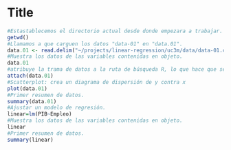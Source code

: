 Title
========================================================
```r
#Estastablecemos el directorio actual desde donde empezara a trabajar.
getwd()
#Llamamos a que carguen los datos "data-01" en "data.01".
data.01 <- read.delim("~/projects/linear-regression/uc3m/data/data-01.csv")
#Muestra los datos de las variables contenidas en objeto.
data.01
#atribuye la trama de datos a la ruta de búsqueda R, lo que hace que sea fácil acceder a los nombres de variables.
attach(data.01)
#Scatterplot: crea un diagrama de dispersión de y contra x
plot(data.01)
#Primer resumen de datos.
summary(data.01)
#Ajustar un modelo de regresión.
linear=lm(PIB~Empleo)
#Muestra los datos de las variables contenidas en objeto.
linear
#Primer resumen de datos.
summary(linear)
```